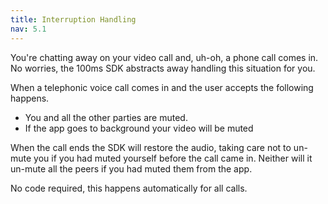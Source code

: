 ---
title: Interruption Handling
nav: 5.1
---

You're chatting away on your video call and, uh-oh, a phone call comes in. No worries, the 100ms SDK abstracts away handling this situation for you.

When a telephonic voice call comes in and the user accepts the following happens.

-   You and all the other parties are muted.
-   If the app goes to background your video will be muted

When the call ends the SDK will restore the audio, taking care not to un-mute you if you had muted yourself before the call came in. Neither will it un-mute all the peers if you had muted them from the app.

No code required, this happens automatically for all calls.
